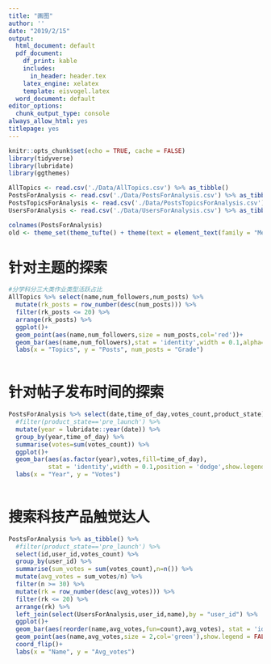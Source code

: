 ```yaml
---
title: "画图"
author: ''
date: "2019/2/15"
output:
  html_document: default
  pdf_document:
    df_print: kable
    includes:
      in_header: header.tex
    latex_engine: xelatex
    template: eisvogel.latex
  word_document: default
editor_options:
  chunk_output_type: console
always_allow_html: yes
titlepage: yes
---
```


```r
knitr::opts_chunk$set(echo = TRUE, cache = FALSE)
library(tidyverse)
library(lubridate)
library(ggthemes)

AllTopics <- read.csv('./Data/AllTopics.csv') %>% as_tibble()
PostsForAnalysis <- read.csv('./Data/PostsForAnalysis.csv') %>% as_tibble()
PostsTopicsForAnalysis <- read.csv('./Data/PostsTopicsForAnalysis.csv') %>% as_tibble()
UsersForAnalysis <- read.csv('./Data/UsersForAnalysis.csv') %>% as_tibble()

colnames(PostsForAnalysis)
old <- theme_set(theme_tufte() + theme(text = element_text(family = "Menlo"), legend.position = "bottom"))

```

# 针对主题的探索

```r

#分学科分三大类作业类型活跃占比 
AllTopics %>% select(name,num_followers,num_posts) %>% 
  mutate(rk_posts = row_number(desc(num_posts))) %>% 
  filter(rk_posts <= 20) %>% 
  arrange(rk_posts) %>% 
  ggplot()+
  geom_point(aes(name,num_followers,size = num_posts,col='red'))+
  geom_bar(aes(name,num_followers),stat = 'identity',width = 0.1,alpha=0.1)+
  labs(x = "Topics", y = "Posts", num_posts = "Grade")
    
```

# 针对帖子发布时间的探索
```r

PostsForAnalysis %>% select(date,time_of_day,votes_count,product_state) %>% 
  #filter(product_state=='pre_launch') %>% 
  mutate(year = lubridate::year(date)) %>% 
  group_by(year,time_of_day) %>% 
  summarise(votes=sum(votes_count)) %>% 
  ggplot()+
  geom_bar(aes(as.factor(year),votes,fill=time_of_day),
           stat = 'identity',width = 0.1,position = 'dodge',show.legend = FALSE)+
  labs(x = "Year", y = "Votes")
    
```

# 搜索科技产品触觉达人
```r

PostsForAnalysis %>% as_tibble() %>% 
  #filter(product_state=='pre_launch') %>% 
  select(id,user_id,votes_count) %>% 
  group_by(user_id) %>% 
  summarise(sum_votes = sum(votes_count),n=n()) %>% 
  mutate(avg_votes = sum_votes/n) %>% 
  filter(n >= 30) %>%
  mutate(rk = row_number(desc(avg_votes))) %>% 
  filter(rk <= 20) %>% 
  arrange(rk) %>% 
  left_join(select(UsersForAnalysis,user_id,name),by = "user_id") %>% 
  ggplot()+
  geom_bar(aes(reorder(name,avg_votes,fun=count),avg_votes), stat = 'identity',width = 0.1,show.legend = FALSE)+
  geom_point(aes(name,avg_votes,size = 2,col='green'),show.legend = FALSE)+
  coord_flip()+
  labs(x = "Name", y = "Avg_votes")
    
```

